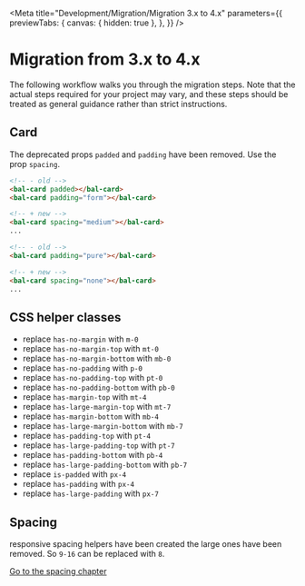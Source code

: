 
<Meta
  title="Development/Migration/Migration 3.x to 4.x"
  parameters={{
    previewTabs: {
      canvas: { hidden: true },
    },
  }}
/>

# Migration from 3.x to 4.x

The following workflow walks you through the migration steps.
Note that the actual steps required for your project may vary, and these steps should be treated as general guidance rather than strict instructions.

## Card

The deprecated props `padded` and `padding` have been removed. Use the prop `spacing`.

```html
<!-- - old -->
<bal-card padded></bal-card>
<bal-card padding="form"></bal-card>

<!-- + new -->
<bal-card spacing="medium"></bal-card>
...
```

```html
<!-- - old -->
<bal-card padding="pure"></bal-card>

<!-- + new -->
<bal-card spacing="none"></bal-card>
...
```

## CSS helper classes

- replace `has-no-margin` with `m-0`
- replace `has-no-margin-top` with `mt-0`
- replace `has-no-margin-bottom` with `mb-0`
- replace `has-no-padding` with `p-0`
- replace `has-no-padding-top` with `pt-0`
- replace `has-no-padding-bottom` with `pb-0`
- replace `has-margin-top` with `mt-4`
- replace `has-large-margin-top` with `mt-7`
- replace `has-margin-bottom` with `mb-4`
- replace `has-large-margin-bottom` with `mb-7`
- replace `has-padding-top` with `pt-4`
- replace `has-large-padding-top` with `pt-7`
- replace `has-padding-bottom` with `pb-4`
- replace `has-large-padding-bottom` with `pb-7`
- replace `is-padded` with `px-4`
- replace `has-padding` with `px-4`
- replace `has-large-padding` with `px-7`

## Spacing

responsive spacing helpers have been created the large ones have been removed.
So `9-16` can be replaced with `8`.

[Go to the spacing chapter](?path=/docs/foundation-spacing--paddings)

<bal-doc-github link="/stories/Development/Migration/03-migration-from-3x-to-4x.stories.mdx"></bal-doc-github>
